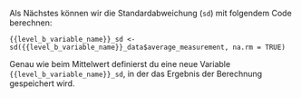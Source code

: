 Als Nächstes können wir die Standardabweichung (`sd`) mit folgendem Code berechnen:

```
{{level_b_variable_name}}_sd <- sd({{level_b_variable_name}}_data$average_measurement, na.rm = TRUE)
```

Genau wie beim Mittelwert definierst du eine neue Variable `{{level_b_variable_name}}_sd`, in der das Ergebnis der Berechnung gespeichert wird.
